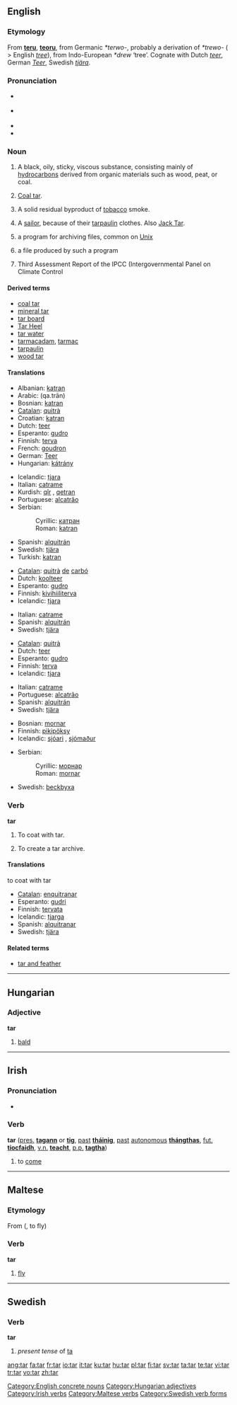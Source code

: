 {{was wotd|2007|May|22}}
{{wikipedia|dab=tar (disambiguation)|tar}}
==English==

===Etymology===
From {{OE.}} '''[[teru]]''', '''[[teoru]]''', from Germanic ''*terwo-'', probably a derivation of ''*trewo-'' ( > English ''[[tree]]''), from Indo-European ''*drew'' ‘tree’.  Cognate with Dutch ''[[teer]]'', German ''[[Teer]]'', Swedish ''[[tjära]]''.

===Pronunciation===
*{{italbrac|[[RP]]}} {{IPA|/tɑː/}}
*{{italbrac|US}} {{IPA|/tɑɻ/}}
*{{audio|en-us-tar.ogg|Audio (US)}}
*{{rhymes|ɑː(r)}}

===Noun===
{{wikipedia|tar|tar (viscous substance)}}
{{en-noun}}

# {{uncountable}} A black, oily, sticky, viscous substance, consisting mainly of [[hydrocarbons]] derived from organic materials such as wood, peat, or coal.
# [[coal tar|Coal tar]].
# {{uncountable}} A solid residual byproduct of [[tobacco]] smoke.
# {{context|slang|dated}} A [[sailor]], because of their [[tarpaulin]] clothes. Also [[Jack Tar]].
# {{computing}} a program for archiving files, common on [[Unix]]
# {{computing}} a file produced by such a program
# {{climate}}Third Assessment Report of the IPCC (Intergovernmental Panel on Climate Control

====Derived terms====
*[[coal tar]]
*[[mineral tar]]
*[[tar board]]
*[[Tar Heel]]
*[[tar water]]
*[[tarmacadam]], [[tarmac]]
*[[tarpaulin]]
*[[wood tar]]

====Translations====
{{trans-top|substance}}
*Albanian: [[katran]]
*Arabic: {{ARchar|[[قطران|قَطْران]]}} (qa.trān)
*Bosnian: [[katran#Bosnian|katran]] {{m}}
*[[Catalan]]: [[quitrà]] {{m}}
*Croatian: [[katran#Croatian|katran]] {{m}}
*Dutch: [[teer]]
*Esperanto: [[gudro]]
*Finnish: [[terva]]
*French: [[goudron]] {{m}}
*German: [[Teer]] {{m}}
*Hungarian: [[kátrány]]
{{trans-mid}}
*Icelandic: [[tjara]] {{f}}
*Italian: [[catrame]] {{m}}
*Kurdish: [[qîr]] {{f}}, [[qetran]] {{f}}
*Portuguese: [[alcatrão]] {{m}}
*Serbian:
*:Cyrillic: [[катран#Serbian|катран]] {{m}}
*:Roman: [[katran#Serbian|katran]] {{m}}
*Spanish: [[alquitrán]] {{m}}
*Swedish: [[tjära]] {{c}}
*Turkish: [[katran#Turkish|katran]]
{{trans-bottom}}

{{trans-top|coal tar}}
*[[Catalan]]: [[quitrà]] [[de]] [[carbó]] {{m}}
*Dutch: [[koolteer]]
*Esperanto: [[gudro]]
*Finnish: [[kivihiiliterva]]
*Icelandic: [[tjara]] {{f}}
{{trans-mid}}
*Italian: [[catrame]] {{m}}
*Spanish: [[alquitrán]] {{m}}
*Swedish: [[tjära]] {{c}}
{{trans-bottom}}

{{trans-top|byproduct of tobacco smoke}}
*[[Catalan]]: [[quitrà]] {{m}}
*Dutch: [[teer]]
*Esperanto: [[gudro]]
*Finnish: [[terva]]
*Icelandic: [[tjara]] {{f}}
{{trans-mid}}
*Italian: [[catrame]] {{m}}
*Portuguese: [[alcatrão]] {{m}}
*Spanish: [[alquitrán]] {{m}}
*Swedish: [[tjära]] {{c}}
{{trans-bottom}}

{{trans-top|sailor}}
*Bosnian: [[mornar]] {{m}}
*Finnish: [[pikipöksy]]
*Icelandic: [[sjóari]] {{m}}, [[sjómaður]] {{m}}
{{trans-mid}}
*Serbian:
*:Cyrillic: [[морнар]] {{m}}
*:Roman: [[mornar]] {{m}}
*Swedish: [[beckbyxa]]
{{trans-bottom}}

===Verb===
'''tar'''

# To coat with tar.
# {{computing}} To create a tar archive.

====Translations====
; to coat with tar
*[[Catalan]]: [[enquitranar]]
*Esperanto: [[gudri]]
*Finnish: [[tervata]]
*Icelandic: [[tjarga]]
*Spanish: [[alquitranar]]
*Swedish: [[tjära]]

====Related terms====
*[[tar and feather]]

[[Category:English concrete nouns]]

----

==Hungarian==

===Adjective===
'''tar'''

# [[bald]]

[[Category:Hungarian adjectives]]

----

==Irish==

===Pronunciation===
*{{audio|en-us-tar.ogg|Audio (US)}}

{{IPA|[tar]}}

===Verb===
'''tar''' ([[present|pres.]] '''[[tagann]]''' or '''[[tig]]''', [[past]] '''[[tháinig]]''', [[past]] [[autonomous]] '''[[thángthas]]''', [[future|fut.]] '''[[tiocfaidh]]''', [[verbal noun|v.n.]] '''[[teacht]]''', [[past participle|p.p.]] '''[[tagtha]]''')

# to [[come]]

[[Category:Irish verbs]]

----

==Maltese==

===Etymology===
From {{Ar.|mt}} {{ARchar|[[طار]]}} ({{unicode|ʈá:ra}}, to fly)

===Verb===
'''tar'''

# [[fly]]

[[Category:Maltese verbs]]

----

==Swedish==

===Verb===
'''tar'''

# ''present tense'' of [[ta]]

[[Category:Swedish verb forms]]

[[ang:tar]]
[[fa:tar]]
[[fr:tar]]
[[io:tar]]
[[it:tar]]
[[ku:tar]]
[[hu:tar]]
[[pl:tar]]
[[fi:tar]]
[[sv:tar]]
[[ta:tar]]
[[te:tar]]
[[vi:tar]]
[[tr:tar]]
[[vo:tar]]
[[zh:tar]]